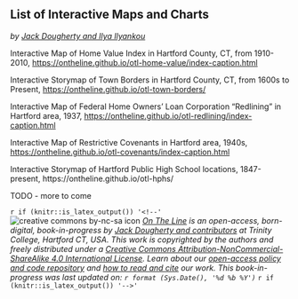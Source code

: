 ## List of Interactive Maps and Charts {#maps-and-charts}
*by [Jack Dougherty and Ilya Ilyankou](authors-and-contributors.html)*

<!-- TODO - DECIDE on inserting small map images, perhaps in a table format, and possibly cross-ref links to the map in the context of the book -->

<!-- ref:1910-2010-otl-home-value -->
Interactive Map of Home Value Index in Hartford County, CT, from 1910-2010, <https://ontheline.github.io/otl-home-value/index-caption.html>

<!-- ref:1600s-otl-town-borders  -->
Interactive Storymap of Town Borders in Hartford County, CT, from 1600s to Present, <https://ontheline.github.io/otl-town-borders/>

<!-- ref:1937-otl-redlining -->
Interactive Map of Federal Home Owners' Loan Corporation "Redlining" in Hartford area, 1937, <https://ontheline.github.io/otl-redlining/index-caption.html>

<!-- ref:1940-otl-covenants -->
 Interactive Map of Restrictive Covenants in Hartford area, 1940s, <https://ontheline.github.io/otl-covenants/index-caption.html>

<!-- ref:1847-otl-hphs -->
Interactive Storymap of Hartford Public High School locations, 1847-present, https://ontheline.github.io/otl-hphs/

TODO - more to come


`r if (knitr::is_latex_output()) '<!--'`
![creative commons by-nc-sa icon](images/cc-by-nc-sa-88x31.png) *[On The Line](http://ontheline.trincoll.edu) is an open-access, born-digital, book-in-progress by [Jack Dougherty and contributors](authors-and-contributors.html) at Trinity College, Hartford CT, USA. This work is copyrighted by the authors and freely distributed under a [Creative Commons Attribution-NonCommercial-ShareAlike 4.0 International License](http://creativecommons.org/licenses/by-nc-sa/4.0/). Learn about our [open-access policy and code repository](copyright-with-open-access.html) and [how to read and cite](how-to-read-and-cite.html) our work. This book-in-progress was last updated on: `r format (Sys.Date(), '%d %b %Y')`*
`r if (knitr::is_latex_output()) '-->'`
